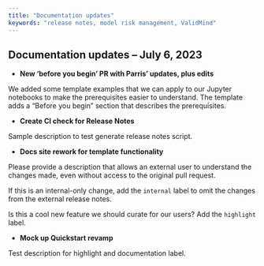 ```yaml
---
title: "Documentation updates"
keywords: "release notes, model risk management, ValidMind"
---
```


## Documentation updates -- July 6, 2023

- **New 'before you begin' PR with Parris' updates, plus edits**

We added some template examples that we can apply to our Jupyter notebooks to make the prerequisites easier to understand. The template adds a "Before you begin" section that describes the prerequisites. 



<!--- REPLACE THIS COMMENT WITH YOUR DESCRIPTION --->


- **Create CI check for Release Notes**

Sample description to test generate release notes script.


- **Docs site rework for template functionality**

Please provide a description that allows an external user to understand the changes made, even without access to the original pull request.



If this is an internal-only change, add the `internal` label to omit the changes from the external release notes. 



Is this a cool new feature we should curate for our users? Add the `highlight` label. 

<!-- end release notes section -->


- **Mock up Quickstart revamp**

Test description for highlight and documentation label.


